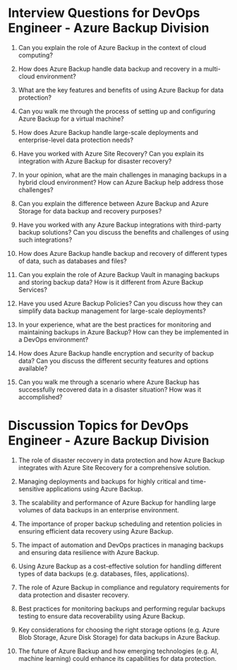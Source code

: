 

# Interview Questions for DevOps Engineer - Azure Backup Division

1. Can you explain the role of Azure Backup in the context of cloud computing?

2. How does Azure Backup handle data backup and recovery in a multi-cloud environment?

3. What are the key features and benefits of using Azure Backup for data protection?

4. Can you walk me through the process of setting up and configuring Azure Backup for a virtual machine?

5. How does Azure Backup handle large-scale deployments and enterprise-level data protection needs?

6. Have you worked with Azure Site Recovery? Can you explain its integration with Azure Backup for disaster recovery?

7. In your opinion, what are the main challenges in managing backups in a hybrid cloud environment? How can Azure Backup help address those challenges?

8. Can you explain the difference between Azure Backup and Azure Storage for data backup and recovery purposes?

9. Have you worked with any Azure Backup integrations with third-party backup solutions? Can you discuss the benefits and challenges of using such integrations?

10. How does Azure Backup handle backup and recovery of different types of data, such as databases and files?

11. Can you explain the role of Azure Backup Vault in managing backups and storing backup data? How is it different from Azure Backup Services?

12. Have you used Azure Backup Policies? Can you discuss how they can simplify data backup management for large-scale deployments?

13. In your experience, what are the best practices for monitoring and maintaining backups in Azure Backup? How can they be implemented in a DevOps environment?

14. How does Azure Backup handle encryption and security of backup data? Can you discuss the different security features and options available?

15. Can you walk me through a scenario where Azure Backup has successfully recovered data in a disaster situation? How was it accomplished?

# Discussion Topics for DevOps Engineer - Azure Backup Division

1. The role of disaster recovery in data protection and how Azure Backup integrates with Azure Site Recovery for a comprehensive solution.

2. Managing deployments and backups for highly critical and time-sensitive applications using Azure Backup.

3. The scalability and performance of Azure Backup for handling large volumes of data backups in an enterprise environment.

4. The importance of proper backup scheduling and retention policies in ensuring efficient data recovery using Azure Backup.

5. The impact of automation and DevOps practices in managing backups and ensuring data resilience with Azure Backup.

6. Using Azure Backup as a cost-effective solution for handling different types of data backups (e.g. databases, files, applications).

7. The role of Azure Backup in compliance and regulatory requirements for data protection and disaster recovery.

8. Best practices for monitoring backups and performing regular backups testing to ensure data recoverability using Azure Backup.

9. Key considerations for choosing the right storage options (e.g. Azure Blob Storage, Azure Disk Storage) for data backups in Azure Backup.

10. The future of Azure Backup and how emerging technologies (e.g. AI, machine learning) could enhance its capabilities for data protection.